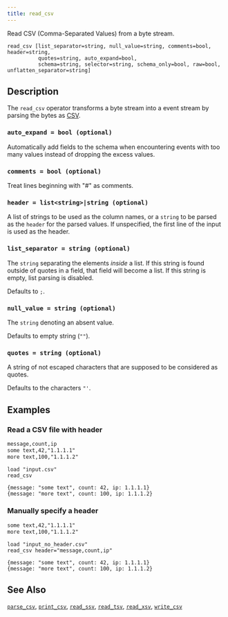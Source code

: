 ```yaml
---
title: read_csv
---
```


Read CSV (Comma-Separated Values) from a byte stream.

```tql
read_csv [list_separator=string, null_value=string, comments=bool, header=string,
          quotes=string, auto_expand=bool,
          schema=string, selector=string, schema_only=bool, raw=bool, unflatten_separator=string]
```

## Description

The `read_csv` operator transforms a byte stream into a event stream by parsing
the bytes as [CSV](https://en.wikipedia.org/wiki/Comma-separated_values).

### `auto_expand = bool (optional)`

Automatically add fields to the schema when encountering events with too many
values instead of dropping the excess values.

### `comments = bool (optional)`

Treat lines beginning with "#" as comments.

### `header = list<string>|string (optional)`

A list of strings to be used as the column names, or a `string` to be parsed
as the `header` for the parsed values.
If unspecified, the first line of the input is used as the header.

### `list_separator = string (optional)`

The `string` separating the elements _inside_ a list. If this string is found
outside of quotes in a field, that field will become a list. If this string is
empty, list parsing is disabled.

Defaults to `;`.

### `null_value = string (optional)`

The `string` denoting an absent value.

Defaults to empty string (`""`).

### `quotes = string (optional)`

A string of not escaped characters that are supposed to be considered as quotes.

Defaults to the characters `"'`.


<ParsingOptions />

## Examples

### Read a CSV file with header

```txt title="input.csv"
message,count,ip
some text,42,"1.1.1.1"
more text,100,"1.1.1.2"
```

```tql
load "input.csv"
read_csv
```

```tql
{message: "some text", count: 42, ip: 1.1.1.1}
{message: "more text", count: 100, ip: 1.1.1.2}
```

### Manually specify a header

```txt title="input_no_header.csv"
some text,42,"1.1.1.1"
more text,100,"1.1.1.2"
```

```tql
load "input_no_header.csv"
read_csv header="message,count,ip"
```

```tql
{message: "some text", count: 42, ip: 1.1.1.1}
{message: "more text", count: 100, ip: 1.1.1.2}
```

## See Also

[`parse_csv`](/reference/functions/parse_csv),
[`print_csv`](/reference/functions/print_csv),
[`read_ssv`](/reference/operators/read_ssv),
[`read_tsv`](/reference/operators/read_tsv),
[`read_xsv`](/reference/operators/read_xsv),
[`write_csv`](/reference/operators/write_csv)
